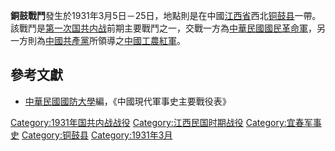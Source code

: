 {{Infobox Military Conflict|
campaign=|
image=|
caption=|
conflict=銅鼓戰鬥|
date=1931年3月5日－25日|
place=[[中國|中國]]江西省西北|
result=3月6日國民革命軍攻佔銅鼓後，繼續於該地與紅軍游擊部隊對戰|
combatant1=中華民國國民革命軍獨32旅、52師|
combatant2=紅軍16軍| 
commander1=[[劉夷|劉夷]]、[[譚道源|譚道源]]|
commander2=[[孔荷寵|孔荷寵]]|
strength1=|
strength2=|
casualties1=8000人以上|
casualties2=5000人|
}}

'''銅鼓戰鬥'''發生於1931年3月5日－25日，地點則是在中國[[江西省|江西省]]西北[[铜鼓县|铜鼓县]]一帶。該戰鬥是[[第一次国共内战|第一次国共内战]]前期主要戰鬥之一，交戰一方為[[中華民國|中華民國]][[國民革命軍|國民革命軍]]，另一方則為[[中國共產黨|中國共產黨]]所領導之[[中國工農紅軍|中國工農紅軍]]。

==參考文獻==
*[[中華民國|中華民國]][[國防大學_(臺灣)|國防大學]]編，《中國現代軍事史主要戰役表》

{{第一次国共内战}}
[[Category:1931年国共内战战役|Category:1931年国共内战战役]]
[[Category:江西民国时期战役|Category:江西民国时期战役]]
[[Category:宜春军事史|Category:宜春军事史]]
[[Category:铜鼓县|Category:铜鼓县]]
[[Category:1931年3月|Category:1931年3月]]